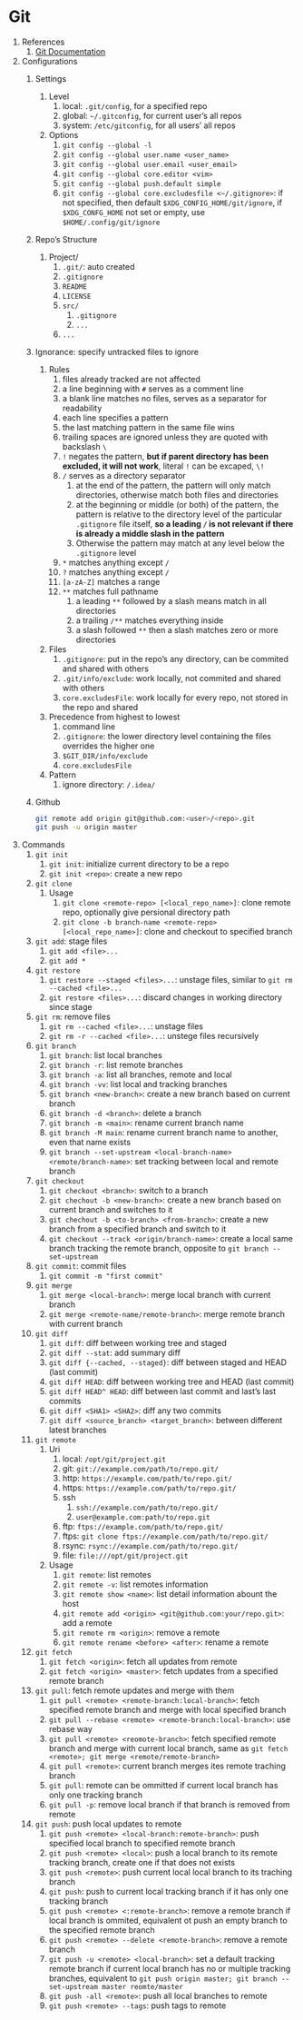 # Git

1. References
    1. [Git Documentation](https://git-scm.com/doc)
2. Configurations
    1. Settings
        1. Level
            1. local: `.git/config`, for a specified repo
            2. global: `~/.gitconfig`, for current user's all repos
            3. system: `/etc/gitconfig`, for all users' all repos
        2. Options
            1. `git config --global -l`
            2. `git config --global user.name <user_name>`
            3. `git config --global user.email <user_email>`
            4. `git config --global core.editor <vim>`
            5. `git config --global push.default simple`
            6. `git config --global core.excludesfile <~/.gitignore>`: if not specified, then default `$XDG_CONFIG_HOME/git/ignore`, if `$XDG_CONFG_HOME` not set or empty, use `$HOME/.config/git/ignore`
    2. Repo's Structure
        1. Project/
            1. `.git/`: auto created
            2. `.gitignore`
            3. `README`
            4. `LICENSE`
            5. `src/`
                1. `.gitignore`
                2. `...`
            6. `...`
    3. Ignorance: specify untracked files to ignore
        1. Rules
            1. files already tracked are not affected
            2. a line beginning with `#` serves as a comment line
            3. a blank line matches no files, serves as a separator for readability
            4. each line specifies a pattern
            5. the last matching pattern in the same file wins
            6. trailing spaces are ignored unless they are quoted with backslash `\ `
            7. `!` negates the pattern, **but if parent directory has been excluded, it will not work**, literal `!` can be excaped, `\!`
            8. `/` serves as a directory separator
                1. at the end of the pattern, the pattern will only match directories, otherwise match both files and directories
                2. at the beginning or middle (or both) of the pattern, the pattern is relative to the directory level of the particular `.gitignore` file itself, **so a leading `/` is not relevant if there is already a middle slash in the pattern**
                3. Otherwise the pattern may match at any level below the `.gitignore` level
            9. `*` matches anything except `/`
            10. `?` matches anything except `/`
            11. `[a-zA-Z]` matches a range
            12. `**` matches full pathname
                1. a leading `**` followed by a slash means match in all directories
                2. a trailing `/**` matches everything inside
                3. a slash followed `**` then a slash matches zero or more directories
        2. Files
            1. `.gitignore`: put in the repo's any directory, can be commited and shared with others
            2. `.git/info/exclude`: work locally, not commited and shared with others
            3. `core.excludesFile`: work locally for every repo, not stored in the repo and shared
        3. Precedence from highest to lowest
            1. command line
            2. `.gitignore`: the lower directory level containing the files overrides the higher one
            3. `$GIT_DIR/info/exclude`
            4. `core.excludesFile`
        4. Pattern
            1. ignore directory: `/.idea/`
    4. Github

        ```sh
        git remote add origin git@github.com:<user>/<repo>.git
        git push -u origin master
        ```
3. Commands
    1. `git init`
        1. `git init`: initialize current directory to be a repo
        2. `git init <repo>`: create a new repo
    2. `git clone`
        1. Usage
            1. `git clone <remote-repo> [<local_repo_name>]`: clone remote repo, optionally give persional directory path
            2. `git clone -b branch-name <remote-repo> [<local_repo_name>]`: clone and checkout to specified branch
    3. `git add`: stage files
        1. `git add <file>...`
        2. `git add *`
    4. `git restore`
        1. `git restore --staged <files>...`: unstage files, similar to `git rm --cached <file>...`
        2. `git restore <files>...`: discard changes in working directory since stage
    5. `git rm`: remove files
        1. `git rm --cached <file>...`: unstage files
        2. `git rm -r --cached <file>...`: unstege files recursively
    6. `git branch`
        1. `git branch`: list local branches 
        2. `git branch -r`: list remote branches 
        3. `git branch -a`: list all branches, remote and local 
        4. `git branch -vv`: list local and tracking branches 
        5. `git branch <new-branch>`: create a new branch based on current branch 
        6. `git branch -d <branch>`: delete a branch
        7. `git branch -m <main>`: rename current branch name
        8. `git branch -M main`: rename current branch name to another, even that name exists
        9. `git branch --set-upstream <local-branch-name> <remote/branch-name>`: set tracking between local and remote branch 
    7. `git checkout`
        1. `git checkout <branch>`: switch to a branch 
        2. `git chechout -b <new-branch>`: create a new branch based on current branch and switches to it
        3. `git chechout -b <to-branch> <from-branch>`: create a new branch from a specified branch and switch to it
        4. `git checkout --track <origin/branch-name>`: create a local same branch tracking the remote branch, opposite to `git branch --set-upstream`
    8. `git commit`: commit files
        1. `git commit -m "first commit"`
    9. `git merge`
        1. `git merge <local-branch>`: merge local branch with current branch
        2. `git merge <remote-name/remote-branch>`: merge remote branch with current branch
    10. `git diff`
        1. `git diff`: diff between working tree and staged
        2. `git diff --stat`: add summary diff
        3. `git diff {--cached, --staged}`: diff between staged and HEAD (last commit)
        4. `git diff HEAD`: diff between working tree and HEAD (last commit)
        5. `git diff HEAD^ HEAD`: diff between last commit and last's last commits
        6. `git diff <SHA1> <SHA2>`: diff any two commits
        7. `git diff <source_branch> <target_branch>`: between different latest branches
    11. `git remote`
        1. Uri
            1. local: `/opt/git/project.git`
            2. git: `git://example.com/path/to/repo.git/`
            3. http: `https://example.com/path/to/repo.git/`
            4. https: `https://example.com/path/to/repo.git/`
            5. ssh
                1. `ssh://example.com/path/to/repo.git/`
                2. `user@example.com:path/to/repo.git`
            6. ftp: `ftps://example.com/path/to/repo.git/`
            7. ftps: `git clone ftps://example.com/path/to/repo.git/`
            8. rsync: `rsync://example.com/path/to/repo.git/`
            9. file: `file:///opt/git/project.git`
        2. Usage
            1. `git remote`: list remotes
            2. `git remote -v`: list remotes information 
            3. `git remote show <name>`: list detail information abount the host
            4. `git remote add <origin> <git@github.com:your/repo.git>`: add a remote 
            5. `git remote rm <origin>`: remove a remote 
            6. `git remote rename <before> <after>`: rename a remote 
    12. `git fetch`
        1. `git fetch <origin>`: fetch all updates from remote
        2. `git fetch <origin> <master>`: fetch updates from a specified remote branch
    13. `git pull`: fetch remote updates and merge with them
        1. `git pull <remote> <remote-branch:local-branch>`: fetch specified remote branch and merge with local specified branch
        2. `git pull --rebase <remote> <remote-branch:local-branch>`: use rebase way
        3. `git pull <remote> <reomote-branch>`: fetch specified remote branch and merge with current local branch, same as `git fetch <remote>; git merge <remote/remote-branch>`
        4. `git pull <remote>`: current branch merges ites remote traching branch
        5. `git pull`: remote can be ommitted if current local branch has only one tracking branch
        6. `git pull -p`: remove local branch if that branch is removed from remote
    14. `git push`: push local updates to remote
        1. `git push <remote> <local-branch:remote-branch>`: push specified local branch to specified remote branch
        2. `git push <remote> <local>`: push a local branch to its remote tracking branch, create one if that does not exists
        3. `git push <remote>`: push current local local branch to its traching branch
        4. `git push`: push to current local tracking branch if it has only one tracking branch
        5. `git push <remote> <:remote-branch>`: remove a remote branch if local branch is ommited, equivalent ot push an empty branch to the specified remote branch
        6. `git push <remote> --delete <remote-branch>`: remove a remote branch
        7. `git push -u <remote> <local-branch>`: set a default tracking remote branch if current local branch has no or multiple tracking branches, equivalent to `git push origin master; git branch --set-upstream master reomte/master`
        8. `git push -all <remote>`: push all local branches to remote
        9. `git push <remote> --tags`: push tags to remote
